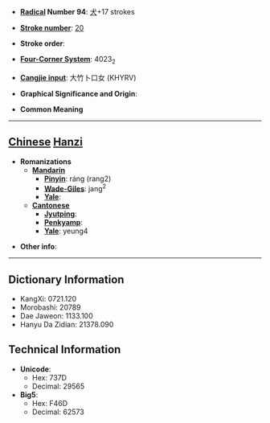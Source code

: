 * '''[[Wiktionary:Chinese radical index| Radical]] Number 94''': [[Wiktionary:Chinese radical index 犬|犬]]+17 strokes

* '''[[Wiktionary:Chinese total strokes index|Stroke number]]''': [[Wiktionary:Chinese total strokes index 20|20]]

* '''Stroke order''': 

* '''[[Wiktionary:Chinese four corner index|Four-Corner System]]''': 4023<sub>2</sub>

* '''[[Wiktionary:Chinese Cangjie index|Cangjie input]]''': 大竹卜口女 (KHYRV)

* '''Graphical Significance and Origin''': 

* '''Common Meaning'''

----

== [[Chinese]] [[Hanzi]] ==

* '''Romanizations'''
** '''[[Mandarin]]'''
*** '''[[Pinyin]]''': ráng (rang2)
*** '''[[Wade-Giles]]''': jang<sup>2</sup>
*** '''[[Yale]]''': 
** '''[[Cantonese]]'''
*** '''[[Jyutping]]''':
*** '''[[Penkyamp]]''': 
*** '''[[Yale]]''': yeung4

* '''Other info''': 

----

== Dictionary Information ==

* KangXi: 0721.120
* Morobashi: 20789
* Dae Jaweon: 1133.100
* Hanyu Da Zidian: 21378.090

== Technical Information ==

* '''Unicode''':
** Hex: 737D
** Decimal: 29565
* '''Big5''':
** Hex: F46D
** Decimal: 62573